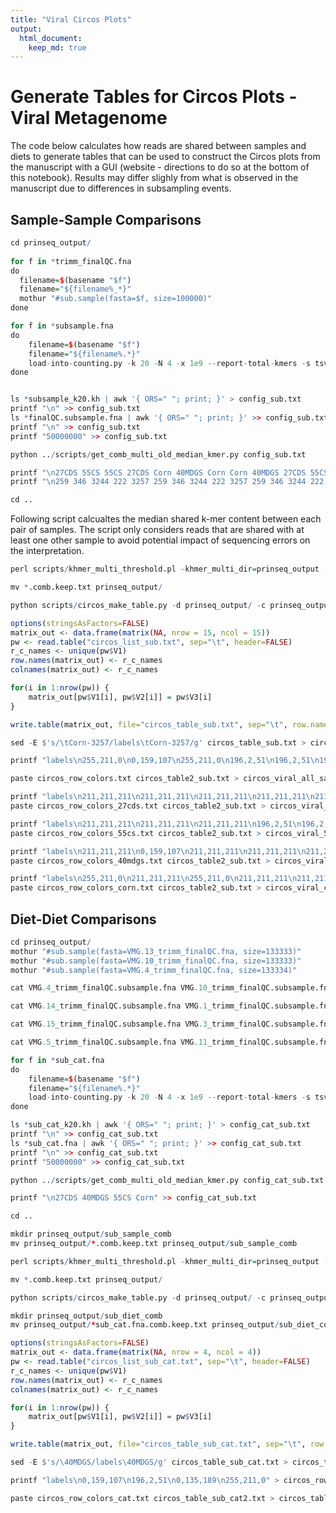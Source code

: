 ```yaml
---
title: "Viral Circos Plots"
output:
  html_document:
    keep_md: true
---
```


# Generate Tables for Circos Plots - Viral Metagenome
The code below calculates how reads are shared between samples and diets to generate tables that can be used to construct the Circos plots from the manuscript with a GUI (website - directions to do so at the bottom of this notebook). Results may differ slighly from what is observed in the manuscript due to differences in subsampling events.

## Sample-Sample Comparisons

```r
cd prinseq_output/
 
for f in *trimm_finalQC.fna
do
  filename=$(basename "$f")
  filename="${filename%_*}"
  mothur "#sub.sample(fasta=$f, size=100000)"
done

for f in *subsample.fna
do
    filename=$(basename "$f")
    filename="${filename%.*}"
    load-into-counting.py -k 20 -N 4 -x 1e9 --report-total-kmers -s tsv "$filename""_subsample_k20.kh" $f
done


ls *subsample_k20.kh | awk '{ ORS=" "; print; }' > config_sub.txt
printf "\n" >> config_sub.txt
ls *finalQC.subsample.fna | awk '{ ORS=" "; print; }' >> config_sub.txt
printf "\n" >> config_sub.txt
printf "50000000" >> config_sub.txt

python ../scripts/get_comb_multi_old_median_kmer.py config_sub.txt

printf "\n27CDS 55CS 55CS 27CDS Corn 40MDGS Corn Corn 40MDGS 27CDS 55CS 40MDGS 40MDGS Corn 55CS" >> config_sub.txt
printf "\n259 346 3244 222 3257 259 346 3244 222 3257 259 346 3244 222 3257" >> config_sub.txt

cd ..
```

Following script calcualtes the median shared k-mer content between each pair of samples. The script only considers reads that are shared with at least one other sample to avoid potential impact of sequencing errors on the interpretation.

```r
perl scripts/khmer_multi_threshold.pl -khmer_multi_dir=prinseq_output -threshold=1

mv *.comb.keep.txt prinseq_output/

python scripts/circos_make_table.py -d prinseq_output/ -c prinseq_output/config_sub.txt -i T -s subsample.fna.comb.keep.txt > circos_list_sub.txt
```

```r
options(stringsAsFactors=FALSE)
matrix_out <- data.frame(matrix(NA, nrow = 15, ncol = 15))
pw <- read.table("circos_list_sub.txt", sep="\t", header=FALSE)
r_c_names <- unique(pw$V1)
row.names(matrix_out) <- r_c_names
colnames(matrix_out) <- r_c_names

for(i in 1:nrow(pw)) {
	matrix_out[pw$V1[i], pw$V2[i]] = pw$V3[i]
}

write.table(matrix_out, file="circos_table_sub.txt", sep="\t", row.names=TRUE, col.names=NA, quote=FALSE)
```

```r
sed -E $'s/\tCorn-3257/labels\tCorn-3257/g' circos_table_sub.txt > circos_table2_sub.txt

printf "labels\n255,211,0\n0,159,107\n255,211,0\n196,2,51\n196,2,51\n196,2,51\n255,211,0\n0,159,107\n196,2,51\n0,159,107\n0,135,189\n0,159,107\n0,135,189\n255,211,0\n0,135,189" > circos_row_colors.txt

paste circos_row_colors.txt circos_table2_sub.txt > circos_viral_all_samples_upload.txt

printf "labels\n211,211,211\n211,211,211\n211,211,211\n211,211,211\n211,211,211\n211,211,211\n211,211,211\n211,211,211\n211,211,211\n211,211,211\n0,135,189\n211,211,211\n0,135,189\n211,211,211\n0,135,189" > circos_row_colors_27cds.txt
paste circos_row_colors_27cds.txt circos_table2_sub.txt > circos_viral_27cds_upload.txt

printf "labels\n211,211,211\n211,211,211\n211,211,211\n196,2,51\n196,2,51\n196,2,51\n211,211,211\n211,211,211\n196,2,51\n211,211,211\n211,211,211\n211,211,211\n211,211,211\n211,211,211\n211,211,211" > circos_row_colors_55cs.txt
paste circos_row_colors_55cs.txt circos_table2_sub.txt > circos_viral_55cs_upload.txt

printf "labels\n211,211,211\n0,159,107\n211,211,211\n211,211,211\n211,211,211\n211,211,211\n211,211,211\n0,159,107\n211,211,211\n0,159,107\n211,211,211\n0,159,107\n211,211,211\n211,211,211\n211,211,211" > circos_row_colors_40mdgs.txt
paste circos_row_colors_40mdgs.txt circos_table2_sub.txt > circos_viral_40mdgs_upload.txt

printf "labels\n255,211,0\n211,211,211\n255,211,0\n211,211,211\n211,211,211\n211,211,211\n255,211,0\n211,211,211\n211,211,211\n211,211,211\n211,211,211\n211,211,211\n211,211,211\n255,211,0\n211,211,211\n" > circos_row_colors_corn.txt
paste circos_row_colors_corn.txt circos_table2_sub.txt > circos_viral_corn_upload.txt
```

## Diet-Diet Comparisons
```r
cd prinseq_output/
mothur "#sub.sample(fasta=VMG.13_trimm_finalQC.fna, size=133333)"
mothur "#sub.sample(fasta=VMG.10_trimm_finalQC.fna, size=133333)"
mothur "#sub.sample(fasta=VMG.4_trimm_finalQC.fna, size=133334)"

cat VMG.4_trimm_finalQC.subsample.fna VMG.10_trimm_finalQC.subsample.fna VMG.13_trimm_finalQC.subsample.fna > 27cds_sub_cat.fna

cat VMG.14_trimm_finalQC.subsample.fna VMG.1_trimm_finalQC.subsample.fna VMG.2_trimm_finalQC.subsample.fna VMG.8_trimm_finalQC.subsample.fna > corn_sub_cat.fna

cat VMG.15_trimm_finalQC.subsample.fna VMG.3_trimm_finalQC.subsample.fna VMG.6_trimm_finalQC.subsample.fna VMG.7_trimm_finalQC.subsample.fna> 40mdgs_sub_cat.fna

cat VMG.5_trimm_finalQC.subsample.fna VMG.11_trimm_finalQC.subsample.fna VMG.12_trimm_finalQC.subsample.fna VMG.9_trimm_finalQC.subsample.fna > 55cs_sub_cat.fna

for f in *sub_cat.fna
do
    filename=$(basename "$f")
    filename="${filename%.*}"
    load-into-counting.py -k 20 -N 4 -x 1e9 --report-total-kmers -s tsv "$filename""_sub_cat_k20.kh" $f
done

ls *sub_cat_k20.kh | awk '{ ORS=" "; print; }' > config_cat_sub.txt
printf "\n" >> config_cat_sub.txt
ls *sub_cat.fna | awk '{ ORS=" "; print; }' >> config_cat_sub.txt
printf "\n" >> config_cat_sub.txt
printf "50000000" >> config_cat_sub.txt

python ../scripts/get_comb_multi_old_median_kmer.py config_cat_sub.txt

printf "\n27CDS 40MDGS 55CS Corn" >> config_cat_sub.txt

cd ..
```

```r
mkdir prinseq_output/sub_sample_comb
mv prinseq_output/*.comb.keep.txt prinseq_output/sub_sample_comb

perl scripts/khmer_multi_threshold.pl -khmer_multi_dir=prinseq_output -threshold=1

mv *.comb.keep.txt prinseq_output/

python scripts/circos_make_table.py -d prinseq_output/ -c prinseq_output/config_cat_sub.txt -i F -s sub_cat.fna.comb.keep.txt > circos_list_sub_cat.txt

mkdir prinseq_output/sub_diet_comb
mv prinseq_output/*sub_cat.fna.comb.keep.txt prinseq_output/sub_diet_comb
```

```r
options(stringsAsFactors=FALSE)
matrix_out <- data.frame(matrix(NA, nrow = 4, ncol = 4))
pw <- read.table("circos_list_sub_cat.txt", sep="\t", header=FALSE)
r_c_names <- unique(pw$V1)
row.names(matrix_out) <- r_c_names
colnames(matrix_out) <- r_c_names

for(i in 1:nrow(pw)) {
	matrix_out[pw$V1[i], pw$V2[i]] = pw$V3[i]
}

write.table(matrix_out, file="circos_table_sub_cat.txt", sep="\t", row.names=TRUE, col.names=NA, quote=FALSE)
```

```r
sed -E $'s/\40MDGS/labels\40MDGS/g' circos_table_sub_cat.txt > circos_table_sub_cat2.txt

printf "labels\n0,159,107\n196,2,51\n0,135,189\n255,211,0" > circos_row_colors_cat.txt

paste circos_row_colors_cat.txt circos_table_sub_cat2.txt > circos_table_sub_cat3.txt
```


